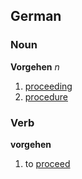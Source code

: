 ==German==
===Noun===
'''Vorgehen''' ''n''

#[[proceeding]]
#[[procedure]]

===Verb===
'''vorgehen''' 

#to [[proceed]]